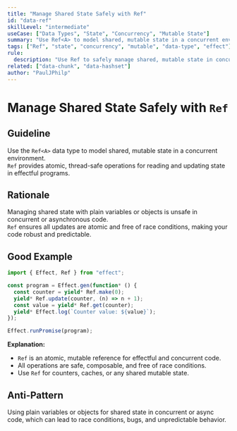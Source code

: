 ```yaml
---
title: "Manage Shared State Safely with Ref"
id: "data-ref"
skillLevel: "intermediate"
useCase: ["Data Types", "State", "Concurrency", "Mutable State"]
summary: "Use Ref<A> to model shared, mutable state in a concurrent environment, ensuring all updates are atomic and free of race conditions."
tags: ["Ref", "state", "concurrency", "mutable", "data-type", "effect"]
rule:
  description: "Use Ref to safely manage shared, mutable state in concurrent and effectful programs."
related: ["data-chunk", "data-hashset"]
author: "PaulJPhilp"
---
```


# Manage Shared State Safely with `Ref`

## Guideline

Use the `Ref<A>` data type to model shared, mutable state in a concurrent environment.  
`Ref` provides atomic, thread-safe operations for reading and updating state in effectful programs.

## Rationale

Managing shared state with plain variables or objects is unsafe in concurrent or asynchronous code.  
`Ref` ensures all updates are atomic and free of race conditions, making your code robust and predictable.

## Good Example

```typescript
import { Effect, Ref } from "effect";

const program = Effect.gen(function* () {
  const counter = yield* Ref.make(0);
  yield* Ref.update(counter, (n) => n + 1);
  const value = yield* Ref.get(counter);
  yield* Effect.log(`Counter value: ${value}`);
});

Effect.runPromise(program);

```

**Explanation:**  
- `Ref` is an atomic, mutable reference for effectful and concurrent code.
- All operations are safe, composable, and free of race conditions.
- Use `Ref` for counters, caches, or any shared mutable state.

## Anti-Pattern

Using plain variables or objects for shared state in concurrent or async code, which can lead to race conditions, bugs, and unpredictable behavior.